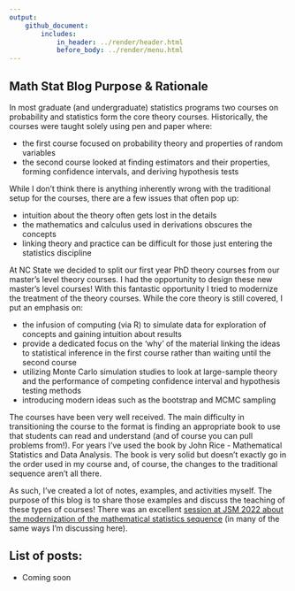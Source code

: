 ```yaml
---
output: 
    github_document:
        includes: 
            in_header: ../render/header.html
            before_body: ../render/menu.html
---
```



## Math Stat Blog Purpose & Rationale

In most graduate (and undergraduate) statistics programs two courses on probability and statistics form the core theory courses. Historically, the courses were taught solely using pen and paper where:

- the first course focused on probability theory and properties of random variables
- the second course looked at finding estimators and their properties, forming confidence intervals, and deriving hypothesis tests

While I don't think there is anything inherently wrong with the traditional setup for the courses, there are a few issues that often pop up:

- intuition about the theory often gets lost in the details
- the mathematics and calculus used in derivations obscures the concepts
- linking theory and practice can be difficult for those just entering the statistics discipline

At NC State we decided to split our first year PhD theory courses from our master's level theory courses. I had the opportunity to design these new master's level courses! With this fantastic opportunity I tried to modernize the treatment of the theory courses. While the core theory is still covered, I put an emphasis on:

- the infusion of computing (via R) to simulate data for exploration of concepts and gaining intuition about results 
- provide a dedicated focus on the 'why' of the material linking the ideas to statistical inference in the first course rather than waiting until the second course
- utilizing Monte Carlo simulation studies to look at large-sample theory and the performance of competing confidence interval and hypothesis testing methods
- introducing modern ideas such as the bootstrap and MCMC sampling

The courses have been very well received. The main difficulty in transitioning the course to the format is finding an appropriate book to use that students can read and understand (and of course you can pull problems from!). For years I've used the book by John Rice - Mathematical Statistics and Data Analysis. The book is very solid but doesn't exactly go in the order used in my course and, of course, the changes to the traditional sequence aren't all there.

As such, I've created a lot of notes, examples, and activities myself. The purpose of this blog is to share those examples and discuss the teaching of these types of courses!  There was an excellent <a href = "https://ww2.amstat.org/meetings/jsm/2022/onlineprogram/ActivityDetails.cfm?SessionID=220799" target = "_blank">session at JSM 2022 about the modernization of the mathematical statistics sequence</a> (in many of the same ways I'm discussing here). 


## List of posts:

- Coming soon

<!--
- <a class = "blog" href = "Post1.html"> Post #1 - description</a>
- <a class = "blog" href = "Post2.html"> Post #2 - description</a>
-->